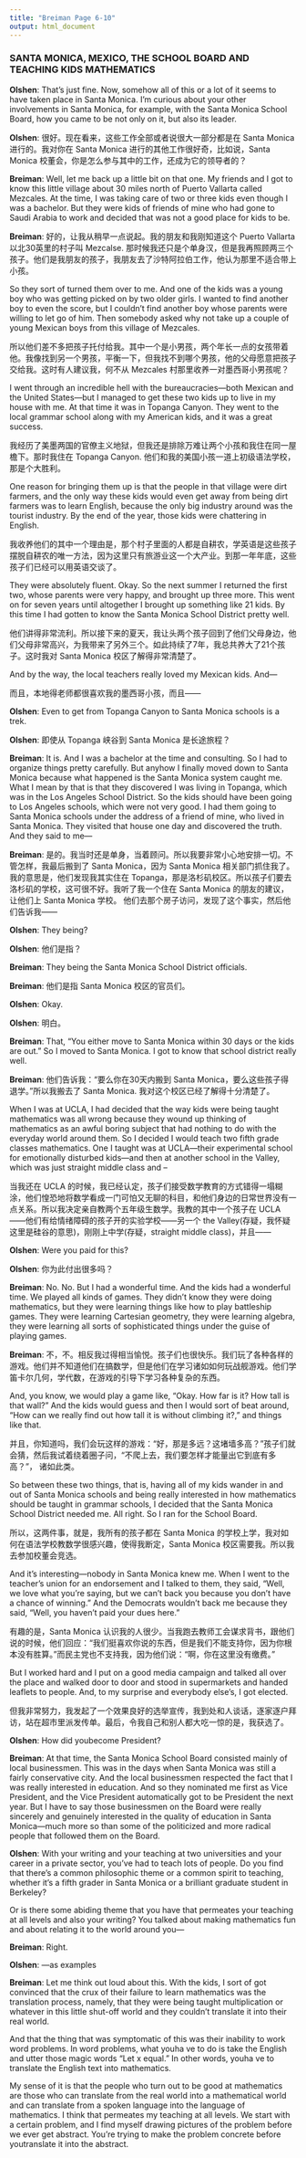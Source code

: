 ```yaml
---
title: "Breiman Page 6-10"
output: html_document
---
```


### SANTA MONICA, MEXICO, THE SCHOOL BOARD AND TEACHING KIDS MATHEMATICS
**Olshen**: That’s just fine. Now, somehow all of this or a lot of it seems to have taken place in Santa Monica. I’m curious about your other involvements in Santa Monica, for example, with the Santa Monica School Board, how you came to be not only on it, but also its leader.

**Olshen**: 很好。现在看来，这些工作全部或者说很大一部分都是在 Santa Monica 进行的。我对你在 Santa Monica 进行的其他工作很好奇，比如说，Santa Monica 校董会，你是怎么参与其中的工作，还成为它的领导者的？

**Breiman**: Well, let me back up a little bit on that one. My friends and I got to know this little village about 30 miles north of Puerto Vallarta called Mezcales. At the time, I was taking care of two or three kids even though I was a bachelor. But they were kids of friends of mine who had gone to Saudi Arabia to work and decided that was not a good place for kids to be.

**Breiman**: 好的，让我从稍早一点说起。我的朋友和我刚知道这个 Puerto Vallarta 以北30英里的村子叫 Mezcalse. 那时候我还只是个单身汉，但是我再照顾两三个孩子。他们是我朋友的孩子，我朋友去了沙特阿拉伯工作，他认为那里不适合带上小孩。

So they sort of turned them over to me. And one of the kids was a young boy who was getting picked on by two older girls. I wanted to find another boy to even the score, but I couldn’t find another boy whose parents were willing to let go of him. Then somebody asked why not take up a couple of young Mexican boys from this village of Mezcales.

所以他们差不多把孩子托付给我。其中一个是小男孩，两个年长一点的女孩带着他。我像找到另一个男孩，平衡一下，但我找不到哪个男孩，他的父母愿意把孩子交给我。这时有人建议我，何不从 Mezcales 村那里收养一对墨西哥小男孩呢？

I went through an incredible hell with the bureaucracies—both Mexican and the United States—but I managed to get these two kids up to live in my house with me. At that time it was in Topanga Canyon. They went to the local grammar school along with my American kids, and it was a great success.

我经历了美墨两国的官僚主义地狱，但我还是排除万难让两个小孩和我住在同一屋檐下。那时我住在 Topanga Canyon. 他们和我的美国小孩一道上初级语法学校，那是个大胜利。

One reason for bringing them up is that the people in that village were dirt farmers, and the only way these kids would even get away from being dirt farmers was to learn English, because the only big industry around was the tourist industry. By the end of the year, those kids were chattering in English.

我收养他们的其中一个理由是，那个村子里面的人都是自耕农，学英语是这些孩子摆脱自耕农的唯一方法，因为这里只有旅游业这一个大产业。到那一年年底，这些孩子们已经可以用英语交谈了。

They were absolutely fluent. Okay. So the next summer I returned the first two, whose parents were very happy, and brought up three more. This went on for seven years until altogether I brought up something like 21 kids. By this time I had gotten to know the Santa Monica School District pretty well. 

他们讲得非常流利。所以接下来的夏天，我让头两个孩子回到了他们父母身边，他们父母非常高兴，为我带来了另外三个。如此持续了7年，我总共养大了21个孩子。这时我对 Santa Monica 校区了解得非常清楚了。

And by the way, the local teachers really loved my Mexican kids. And—

而且，本地得老师都很喜欢我的墨西哥小孩，而且——

**Olshen**: Even to get from Topanga Canyon to Santa Monica schools is a trek.

**Olshen**: 即使从 Topanga 峡谷到 Santa Monica 是长途旅程？

**Breiman**: It is. And I was a bachelor at the time and consulting. So I had to organize things pretty carefully. But anyhow I finally moved down to Santa Monica because what happened is the Santa Monica system caught me. What I mean by that is that they discovered I was living in Topanga, which was in the Los Angeles School District. So the kids should have been going to Los Angeles schools, which were not very good. I had them going to Santa Monica schools under the address of a friend of mine, who lived in Santa Monica. They visited that house one day and discovered the truth. And they said to me—

**Breiman**: 是的。我当时还是单身，当着顾问。所以我要非常小心地安排一切。不管怎样，我最后搬到了 Santa Monica，因为 Santa Monica 相关部门抓住我了。我的意思是，他们发现我其实住在 Topanga，那是洛杉矶校区。所以孩子们要去洛杉矶的学校，这可很不好。我听了我一个住在 Santa Monica 的朋友的建议，让他们上 Santa Monica 学校。 他们去那个房子访问，发现了这个事实，然后他们告诉我——

**Olshen**: They being?

**Olshen**: 他们是指？

**Breiman**: They being the Santa Monica School District officials.

**Breiman**: 他们是指 Santa Monica 校区的官员们。

**Olshen**: Okay.

**Olshen**: 明白。

**Breiman**: That, “You either move to Santa Monica within 30 days or the kids are out.” So I moved to Santa Monica. I got to know that school district really well. 

**Breiman**: 他们告诉我：“要么你在30天内搬到 Santa Monica，要么这些孩子得退学。”所以我搬去了 Santa Monica. 我对这个校区已经了解得十分清楚了。

When I was at UCLA, I had decided that the way kids were being taught mathematics was all wrong because they wound up thinking of mathematics as an awful boring subject that had nothing to do with the everyday world around them. So I decided I would teach two fifth grade classes mathematics. One I taught was at UCLA—their experimental school for emotionally disturbed kids—and then at another school in the Valley, which was just straight middle class and –

当我还在 UCLA 的时候，我已经认定，孩子们接受数学教育的方式错得一塌糊涂，他们惶恐地将数学看成一门可怕又无聊的科目，和他们身边的日常世界没有一点关系。所以我决定亲自教两个五年级生数学。我教的其中一个孩子在 UCLA ——他们有给情绪障碍的孩子开的实验学校——另一个 the Valley(存疑，我怀疑这里是硅谷的意思)，刚刚上中学(存疑，straight middle class)，并且——

**Olshen**: Were you paid for this?

**Olshen**: 你为此付出很多吗？

**Breiman**: No. No. But I had a wonderful time. And the kids had a wonderful time. We played all kinds of games. They didn’t know they were doing mathematics, but they were learning things like how to play battleship games. They were learning Cartesian geometry, they were learning algebra, they were learning all sorts of sophisticated things under the guise of playing games.

**Breiman**: 不，不。相反我过得相当愉悦。孩子们也很快乐。我们玩了各种各样的游戏。他们并不知道他们在搞数学，但是他们在学习诸如如何玩战舰游戏。他们学笛卡尔几何，学代数，在游戏的引导下学习各种复杂的东西。

And, you know, we would play a game like, “Okay. How far is it? How tall is that wall?” And the kids would guess and then I would sort of beat around, “How can we really find out how tall it is without climbing it?,” and things like that.

并且，你知道吗，我们会玩这样的游戏：“好，那是多远？这堵墙多高？”孩子们就会猜，然后我试着绕着圈子问，“不爬上去，我们要怎样才能量出它到底有多高？”， 诸如此类。

So between these two things, that is, having all of my kids wander in and out of Santa Monica schools and being really interested in how mathematics should be taught in grammar schools, I decided that the Santa Monica School District needed me. All right. So I ran for the School Board.

所以，这两件事，就是，我所有的孩子都在 Santa Monica 的学校上学，我对如何在语法学校教数学很感兴趣，使得我断定，Santa Monica 校区需要我。所以我去参加校董会竞选。

And it’s interesting—nobody in Santa Monica knew me. When I went to the teacher’s union for an endorsement and I talked to them, they said, “Well, we love what you’re saying, but we can’t back you because you don’t have a chance of winning.” And the Democrats wouldn’t back me because they said, “Well, you haven’t paid your dues here.”

有趣的是，Santa Monica 认识我的人很少。当我跑去教师工会谋求背书，跟他们说的时候，他们回应：“我们挺喜欢你说的东西，但是我们不能支持你，因为你根本没有胜算。”而民主党也不支持我，因为他们说：“啊，你在这里没有缴费。”

But I worked hard and I put on a good media campaign and talked all over the place and walked door to door and stood in supermarkets and handed leaflets to people. And, to my surprise and everybody else’s, I got elected.

但我非常努力，我发起了一个效果良好的选举宣传，我到处和人谈话，逐家逐户拜访，站在超市里派发传单。最后，令我自己和别人都大吃一惊的是，我获选了。

**Olshen**: How did youbecome President?

**Breiman**: At that time, the Santa Monica School Board consisted mainly of local businessmen. This was in the days when Santa Monica was still a fairly conservative city. And the local businessmen respected the fact that I was really interested in education. And so they nominated me first as Vice President, and the Vice President automatically got to be President the next year. But I have to say those businessmen on the Board were really sincerely and genuinely interested in the quality of education in Santa Monica—much more so than some of the politicized and more radical people that followed them on the Board.

**Olshen**: With your writing and your teaching at two universities and your career in a private sector, you’ve had to teach lots of people. Do you find that there’s a common philosophic theme or a common spirit to teaching, whether it’s a fifth grader in Santa Monica or a brilliant graduate student in Berkeley?

Or is there some abiding theme that you have that permeates your teaching at all levels and also your writing? You talked about making mathematics fun and about relating it to the world around you—

**Breiman**: Right.

**Olshen**: —as examples

**Breiman**: Let me think out loud about this. With the kids, I sort of got convinced that the crux of their failure to learn mathematics was the translation process, namely, that they were being taught multiplication or whatever in this little shut-off world and they couldn’t translate it into their real world.

And that the thing that was symptomatic of this was their inability to work word problems. In word problems, what youha ve to do is take the English and utter those magic words “Let x equal.” In other words, youha ve to translate the English text into mathematics.

My sense of it is that the people who turn out to be good at mathematics are those who can translate from the real world into a mathematical world and can translate from a spoken language into the language of mathematics. I think that permeates my teaching at all levels. We start with a certain problem, and I find myself drawing pictures of the problem before we ever get abstract. You’re trying to make the problem concrete before youtranslate it into the abstract.